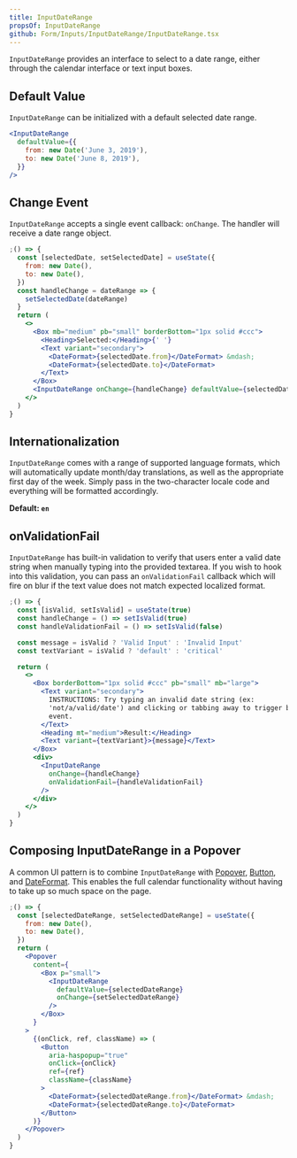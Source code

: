 ```yaml
---
title: InputDateRange
propsOf: InputDateRange
github: Form/Inputs/InputDateRange/InputDateRange.tsx
---
```



`InputDateRange` provides an interface to select to a date range, either through the calendar interface or text input boxes.

## Default Value

`InputDateRange` can be initialized with a default selected date range.

```jsx
<InputDateRange
  defaultValue={{
    from: new Date('June 3, 2019'),
    to: new Date('June 8, 2019'),
  }}
/>
```

## Change Event

`InputDateRange` accepts a single event callback: `onChange`. The handler will receive a date range object.

```jsx
;() => {
  const [selectedDate, setSelectedDate] = useState({
    from: new Date(),
    to: new Date(),
  })
  const handleChange = dateRange => {
    setSelectedDate(dateRange)
  }
  return (
    <>
      <Box mb="medium" pb="small" borderBottom="1px solid #ccc">
        <Heading>Selected:</Heading>{' '}
        <Text variant="secondary">
          <DateFormat>{selectedDate.from}</DateFormat> &mdash;
          <DateFormat>{selectedDate.to}</DateFormat>
        </Text>
      </Box>
      <InputDateRange onChange={handleChange} defaultValue={selectedDate} />
    </>
  )
}
```

## Internationalization

`InputDateRange` comes with a range of supported language formats, which will automatically update month/day translations, as well as the appropriate first day of the week. Simply pass in the two-character locale code and everything will be formatted accordingly.

**Default: `en`**

<InputDateRangeLocales />

## onValidationFail

`InputDateRange` has built-in validation to verify that users enter a valid date string when manually typing into the provided textarea. If you wish to hook into this validation, you can pass an `onValidationFail` callback which will fire on blur if the text value does not match expected localized format.

```jsx
;() => {
  const [isValid, setIsValid] = useState(true)
  const handleChange = () => setIsValid(true)
  const handleValidationFail = () => setIsValid(false)

  const message = isValid ? 'Valid Input' : 'Invalid Input'
  const textVariant = isValid ? 'default' : 'critical'

  return (
    <>
      <Box borderBottom="1px solid #ccc" pb="small" mb="large">
        <Text variant="secondary">
          INSTRUCTIONS: Try typing an invalid date string (ex:
          'not/a/valid/date') and clicking or tabbing away to trigger blur
          event.
        </Text>
        <Heading mt="medium">Result:</Heading>
        <Text variant={textVariant}>{message}</Text>
      </Box>
      <div>
        <InputDateRange
          onChange={handleChange}
          onValidationFail={handleValidationFail}
        />
      </div>
    </>
  )
}
```

## Composing InputDateRange in a Popover

A common UI pattern is to combine `InputDateRange` with [Popover](/components/overlays/popover), [Button](/components/actions/button), and [DateFormat](/components/content/date-time-format). This enables the full calendar functionality without having to take up so much space on the page.

```jsx
;() => {
  const [selectedDateRange, setSelectedDateRange] = useState({
    from: new Date(),
    to: new Date(),
  })
  return (
    <Popover
      content={
        <Box p="small">
          <InputDateRange
            defaultValue={selectedDateRange}
            onChange={setSelectedDateRange}
          />
        </Box>
      }
    >
      {(onClick, ref, className) => (
        <Button
          aria-haspopup="true"
          onClick={onClick}
          ref={ref}
          className={className}
        >
          <DateFormat>{selectedDateRange.from}</DateFormat> &mdash;
          <DateFormat>{selectedDateRange.to}</DateFormat>
        </Button>
      )}
    </Popover>
  )
}
```
